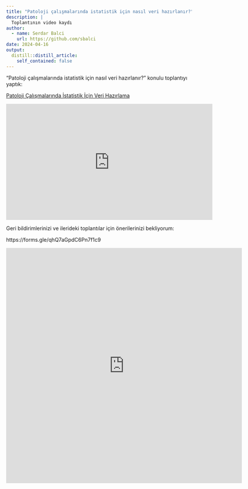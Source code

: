 ```yaml
---
title: "Patoloji çalışmalarında istatistik için nasıl veri hazırlanır?"
description: |
  Toplantının video kaydı
author:
  - name: Serdar Balci
    url: https://github.com/sbalci
date: 2024-04-16
output:
  distill::distill_article:
    self_contained: false
---
```



"Patoloji çalışmalarında istatistik için nasıl veri hazırlanır?" konulu toplantıyı yaptık: 

[Patoloji Çalışmalarında İstatistik İçin Veri Hazırlama](https://youtu.be/JEAjmvsZKVM?si=DcoT7EWsK5E5Hk37)


<iframe width="560" height="315" src="https://www.youtube.com/embed/JEAjmvsZKVM?si=9eIPxtxdtYcKE0bU" title="YouTube video player" frameborder="0" allow="accelerometer; autoplay; clipboard-write; encrypted-media; gyroscope; picture-in-picture; web-share" referrerpolicy="strict-origin-when-cross-origin" allowfullscreen></iframe>




Geri bildirimlerinizi ve ilerideki toplantılar için önerilerinizi bekliyorum:

https://forms.gle/qhQ7aGpdC6Pn7f1c9   




<iframe src="https://docs.google.com/forms/d/e/1FAIpQLSfVF5FDGVzvbZwdN4MAsFnW18tSYSBhDWSzTIpdPfFRYYbBgQ/viewform?embedded=true" width="640" height="638" frameborder="0" marginheight="0" marginwidth="0">Loading…</iframe>

